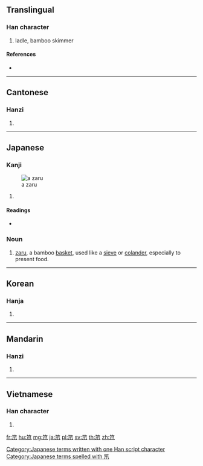 {{character info/new}}
==Translingual==

===Han character===
{{Han char|rn=118|rad=竹|as=04|sn=10|four=88232|canj=HHLO}}

# ladle, bamboo skimmer

====References====
* {{Han ref|kx=0878.200|dkj=25872|dj=1306.310|hdz=52951.020|uh=7B0A|ud=31498|bh=D345|bd=54085}}

----

==Cantonese==

===Hanzi===
{{yue-hanzi|jyut=zaau3|y=jaau3}}

# {{defn|lang=yue|sort=竹04}}

----

==Japanese==

===Kanji===
{{ja-kanji|grade=uc|rs=竹04}}
[[Image:Zaru.jpg|thumb|a zaru]]

# {{defn|lang=ja|sort=竹04}}

====Readings====
* {{ja-readings|on=[[そう]] (sō)|kun=[[ざる]] (zaru), [[す]] (su)|nanori=}}

===Noun===
{{wikipedia|Zaru}}
{{ja-noun|ざる}}

# [[zaru]], a bamboo [[basket]], used like a [[sieve]] or [[colander]], especially to present food.

[[Category:Japanese terms written with one Han script character]]
[[Category:Japanese terms spelled with 笊]]

----

==Korean==

===Hanja===
{{ko-hanja|hangeul=조|eumhun=|rv=jo|mr=cho|y=co}}

# {{defn|lang=ko|sort=竹04}}

----

==Mandarin==

===Hanzi===
{{cmn-hanzi|pin=[[zhào]] ([[zhao4]])|wg=chao<sup>4</sup>}}

# {{defn|lang=cmn|sort=竹04}}

----

==Vietnamese==

===Han character===
{{vi-hantu|[[tráo]], [[trạo]]|rs=竹04}}

# {{defn|lang=vi|sort=竹04}}

[[fr:笊]]
[[hu:笊]]
[[mg:笊]]
[[ja:笊]]
[[pl:笊]]
[[sv:笊]]
[[th:笊]]
[[zh:笊]]